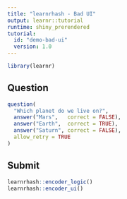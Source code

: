 ```yaml
---
title: "learnrhash - Bad UI"
output: learnr::tutorial
runtime: shiny_prerendered
tutorial:
  id: "demo-bad-ui"
  version: 1.0
---
```


```r
library(learnr)
```

## Question

```r
question(
  "Which planet do we live on?",
  answer("Mars",   correct = FALSE),
  answer("Earth",  correct = TRUE),
  answer("Saturn", correct = FALSE),
  allow_retry = TRUE
)
```

## Submit

<!-- 
encoder_ui is in the wrong chunk - cannot be in a chunk with 
context="server".

See demo_min.Rmd for the correct formatting.
-->

```r
learnrhash::encoder_logic()
learnrhash::encoder_ui()
```


